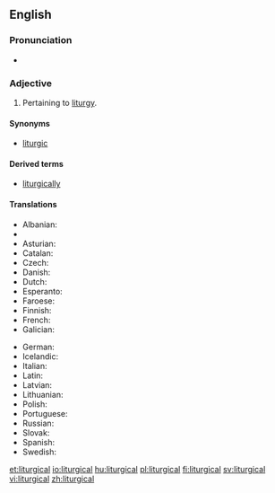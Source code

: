 ==English==

===Pronunciation===
* {{IPA|/lɨˈtɹ̩dʒɨkl̩/}}

===Adjective===
{{en-adj|-}}

# Pertaining to [[liturgy]].

====Synonyms====
* [[liturgic]]

====Derived terms====
* [[liturgically]]

====Translations====
{{trans-top|Pertaining to liturgy}}
* Albanian: {{t-|sq|liturgjik}}
* {{trreq|hy}}
* Asturian: {{t-|ast|llitúrxicu}}
* Catalan: {{t-|ca|litúrgic}}
* Czech: {{t+|cs|liturgický}}
* Danish: {{t-|da|liturgisk}}
* Dutch: {{t+|nl|liturgisch}}
* Esperanto: {{t+|eo|liturgia}}
* Faroese: {{t-|fo|liturgiskur}}
* Finnish: {{t+|fi|liturginen}}
* French: {{t+|fr|liturgique}}
* Galician: {{t-|gl|litúrxico}}
{{trans-mid}}
* German: {{t+|de|liturgisch}}
* Icelandic: {{t-|is|litúrgískur}}
* Italian: {{t+|it|liturgico}}
* Latin: {{t|la|liturgicalis}}
* Latvian: {{t-|lv|liturģisks}}
* Lithuanian: {{t-|lt|liturginis}}
* Polish: {{t-|pl|liturgiczny}}
* Portuguese: {{t-|pt|litúrgico}}
* Russian: {{t+|ru|литурги́ческий|sc=Cyrl|tr=liturgíčeskij}}
* Slovak: {{t-|sk|liturgický}}
* Spanish: {{t-|es|litúrgico}}
* Swedish: {{t+|sv|liturgisk}}
{{trans-bottom}}

[[et:liturgical]]
[[io:liturgical]]
[[hu:liturgical]]
[[pl:liturgical]]
[[fi:liturgical]]
[[sv:liturgical]]
[[vi:liturgical]]
[[zh:liturgical]]